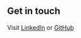 ## Get in touch

Visit [LinkedIn](https://www.linkedin.com/in/hpollard003/) or [GitHub](https://github.com/HPollard003)
